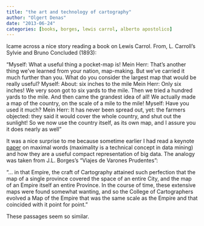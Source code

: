 ```yaml
---
title: "the art and technology of cartography"
author: "Olgert Denas"
date: "2013-06-24"
categories: [books, borges, lewis carrol, alberto apostolico]
---
```

Icame across a nice story reading a book on Lewis Carrol.  From, L. Carroll’s Sylvie and Bruno Concluded (1893):

“Myself: What a useful thing a pocket-map is!
Mein Herr: That’s another thing we’ve learned from your nation, map-making. But we’ve carried it much further than you. What do you consider the largest map that would be really useful?
Myself: About: six inches to the mile
Mein Herr: Only six inches! We very soon got to six yards to the mile. Then we tried a hundred yards to the mile. And then came the grandest idea of all! We actually made a map of the country,  on the scale of a mile to the mile!
Myself: Have you used it much?
Mein Herr: It has never been spread out, yet: the farmers objected: they said it would cover the whole country, and shut out the sunlight! So we now use the country itself, as its own map, and I assure you it does nearly as well”

It was a nice surprise to me because sometime earlier I had read a keynote [paper](https://www.research.unipd.it/handle/11577/1363080) on maximal words (maximality is a technical concept in data mining) and how they are a useful compact representation of big data. The analogy was taken from J.L. Borges’s “Viajes de Varones Prudentes”:

“… in that Empire, the craft of Cartography attained such perfection that the map of a single province covered the space of an entire City, and the map of an Empire itself an entire Province. In the course of time, these extensive maps were found somewhat wanting, and so the College of Cartographers evolved a Map of the Empire that was the same scale as the Empire and that coincided with it point for point.”

These passages seem so similar.